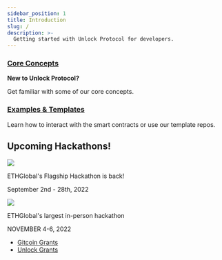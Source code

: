 ```yaml
---
sidebar_position: 1
title: Introduction
slug: /
description: >-
  Getting started with Unlock Protocol for developers.
---
```



<div className="container getting-started">
  <div className="row">
    <div className="col col--12"></div>
  </div>
  <div className="row">
    <div className="col col--6">
      <a href="./getting-started/what-is-unlock">
        <h3>Core Concepts</h3>
      </a>
      <p>
        <strong>New to Unlock Protocol?</strong>
      </p>
      <p>Get familiar with some of our core concepts.</p>
    </div>
    <div className="col col--6">
      <a href="../tutorials/">
        <h3>Examples & Templates</h3>
      </a>
      <p>
        Learn how to interact with the smart contracts or use our template
        repos.
      </p>
    </div>
  </div>
  <div className="row">
    <div class="col col--12">
      <h2>Upcoming Hackathons!</h2>
    </div>
  </div>
  <div className="row">
    <div className="col col--6">
      <div className="container">
        <div className="row">
          <div className="col col--12">
            <img
              className="hackathon"
              src="../img/getting-started/hackathons/ethonline-logo.svg"
            />
          </div>
        </div>
        <div className="row">
          <div className="col col--2"></div>
          <div className="col col--10">
            <p>ETHGlobal's Flagship Hackathon is back!</p>
            <p>September 2nd - 28th, 2022</p>
          </div>
        </div>
      </div>
    </div>
    <div className="col col--6">
      <div className="container">
        <div className="row">
          <div className="col col--12">
            <img
              className="hackathon"
              src="../img/getting-started/hackathons/ethsanfrancisco-logomark.png"
            />
          </div>
        </div>
        <div className="row">
          <div className="col col--2"></div>
          <div className="col col--10">
            <p>ETHGlobal's largest in-person hackathon</p>
            <p>NOVEMBER 4-6, 2022</p>
          </div>
        </div>
      </div>
    </div>
  </div>
  <div className="row">
    <div className="col col--12">
      <Admonition type="info" icon="💸" title="Grants">
        <ul>
          <li>
            <a href="https://unlock-protocol.com/guides/gitcoin-grants/">
              Gitcoin Grants
            </a>
          </li>
          <li>
            <a href="../governance/grants-bounties-and-matchings/">
              Unlock Grants
            </a>
          </li>
        </ul>
      </Admonition>
    </div>
  </div>
</div>
